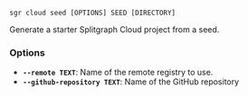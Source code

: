 
```sgr cloud seed [OPTIONS] SEED [DIRECTORY]```

Generate a starter Splitgraph Cloud project from a seed.

### Options

  * **`--remote TEXT`**: Name of the remote registry to use.
  * **`--github-repository TEXT`**: Name of the GitHub repository
